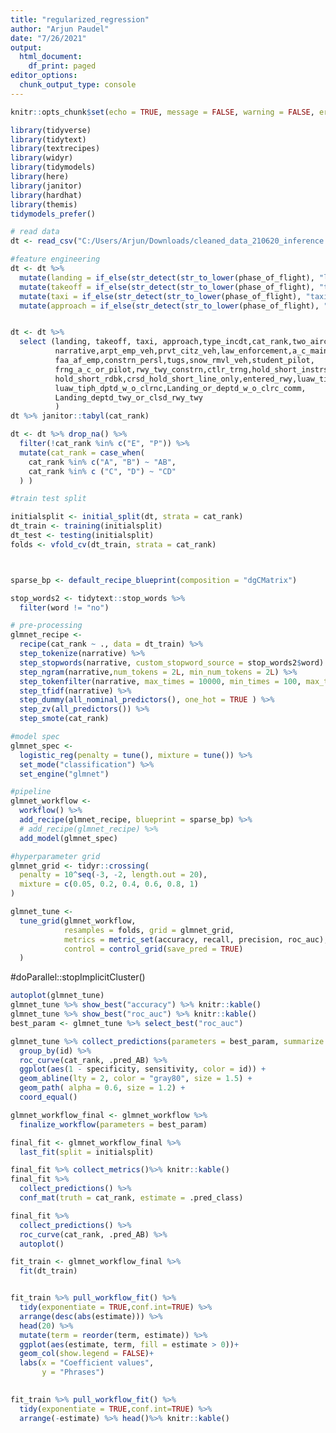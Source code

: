 ```yaml
---
title: "regularized_regression"
author: "Arjun Paudel"
date: "7/26/2021"
output:
  html_document:
    df_print: paged
editor_options:
  chunk_output_type: console
---
```


```r
knitr::opts_chunk$set(echo = TRUE, message = FALSE, warning = FALSE, error = FALSE)
```

```r
library(tidyverse)
library(tidytext)
library(textrecipes)
library(widyr)
library(tidymodels)
library(here)
library(janitor)
library(hardhat)
library(themis)
tidymodels_prefer()

# read data
dt <- read_csv("C:/Users/Arjun/Downloads/cleaned_data_210620_inference.csv")

#feature engineering
dt <- dt %>% 
  mutate(landing = if_else(str_detect(str_to_lower(phase_of_flight), "landing"),1,0)) %>% 
  mutate(takeoff = if_else(str_detect(str_to_lower(phase_of_flight), "takeoff"),1,0)) %>% 
  mutate(taxi = if_else(str_detect(str_to_lower(phase_of_flight), "taxi"),1,0)) %>% 
  mutate(approach = if_else(str_detect(str_to_lower(phase_of_flight), "approach"),1,0))  


dt <- dt %>% 
  select (landing, takeoff, taxi, approach,type_incdt,cat_rank,two_aircraft,
          narrative,arpt_emp_veh,prvt_citz_veh,law_enforcement,a_c_maint_Taxi,
          faa_af_emp,constrn_persl,tugs,snow_rmvl_veh,student_pilot,
          frng_a_c_or_pilot,rwy_twy_constrn,ctlr_trng,hold_short_instrs_issued,
          hold_short_rdbk,crsd_hold_short_line_only,entered_rwy,luaw_tiph,
          luaw_tiph_dptd_w_o_clrnc,Landing_or_deptd_w_o_clrc_comm, 
          Landing_deptd_twy_or_clsd_rwy_twy
          )
dt %>% janitor::tabyl(cat_rank)

dt <- dt %>% drop_na() %>% 
  filter(!cat_rank %in% c("E", "P")) %>% 
  mutate(cat_rank = case_when(
    cat_rank %in% c("A", "B") ~ "AB",
    cat_rank %in% c ("C", "D") ~ "CD"
  ) )

#train test split

initialsplit <- initial_split(dt, strata = cat_rank)
dt_train <- training(initialsplit)
dt_test <- testing(initialsplit)
folds <- vfold_cv(dt_train, strata = cat_rank)



sparse_bp <- default_recipe_blueprint(composition = "dgCMatrix")

stop_words2 <- tidytext::stop_words %>% 
  filter(word != "no")

# pre-processing
glmnet_recipe <-
  recipe(cat_rank ~ ., data = dt_train) %>%
  step_tokenize(narrative) %>%
  step_stopwords(narrative, custom_stopword_source = stop_words2$word) %>%
  step_ngram(narrative,num_tokens = 2L, min_num_tokens = 2L) %>% 
  step_tokenfilter(narrative, max_times = 10000, min_times = 100, max_tokens = 5000) %>% 
  step_tfidf(narrative) %>%
  step_dummy(all_nominal_predictors(), one_hot = TRUE ) %>% 
  step_zv(all_predictors()) %>% 
  step_smote(cat_rank)

#model spec
glmnet_spec <-
  logistic_reg(penalty = tune(), mixture = tune()) %>%
  set_mode("classification") %>%
  set_engine("glmnet")

#pipeline
glmnet_workflow <-
  workflow() %>%
  add_recipe(glmnet_recipe, blueprint = sparse_bp) %>%
  # add_recipe(glmnet_recipe) %>%
  add_model(glmnet_spec)

#hyperparameter grid
glmnet_grid <- tidyr::crossing(
  penalty = 10^seq(-3, -2, length.out = 20),
  mixture = c(0.05, 0.2, 0.4, 0.6, 0.8, 1)
)
```

```r

glmnet_tune <-
  tune_grid(glmnet_workflow,
            resamples = folds, grid = glmnet_grid,
            metrics = metric_set(accuracy, recall, precision, roc_auc),
            control = control_grid(save_pred = TRUE)
  )
```

#doParallel::stopImplicitCluster()
```r
autoplot(glmnet_tune)
glmnet_tune %>% show_best("accuracy") %>% knitr::kable()
glmnet_tune %>% show_best("roc_auc") %>% knitr::kable()
best_param <- glmnet_tune %>% select_best("roc_auc")

glmnet_tune %>% collect_predictions(parameters = best_param, summarize = FALSE) %>% 
  group_by(id) %>% 
  roc_curve(cat_rank, .pred_AB) %>% 
  ggplot(aes(1 - specificity, sensitivity, color = id)) +
  geom_abline(lty = 2, color = "gray80", size = 1.5) +
  geom_path( alpha = 0.6, size = 1.2) +
  coord_equal()

glmnet_workflow_final <- glmnet_workflow %>%
  finalize_workflow(parameters = best_param)

```

```r

final_fit <- glmnet_workflow_final %>%
  last_fit(split = initialsplit)

```

```r

final_fit %>% collect_metrics()%>% knitr::kable()
final_fit %>%
  collect_predictions() %>% 
  conf_mat(truth = cat_rank, estimate = .pred_class)

final_fit %>% 
  collect_predictions() %>% 
  roc_curve(cat_rank, .pred_AB) %>% 
  autoplot()
```

```r

fit_train <- glmnet_workflow_final %>% 
  fit(dt_train) 


fit_train %>% pull_workflow_fit() %>%
  tidy(exponentiate = TRUE,conf.int=TRUE) %>% 
  arrange(desc(abs(estimate))) %>% 
  head(20) %>%
  mutate(term = reorder(term, estimate)) %>% 
  ggplot(aes(estimate, term, fill = estimate > 0))+
  geom_col(show.legend = FALSE)+
  labs(x = "Coefficient values",
       y = "Phrases")
  

fit_train %>% pull_workflow_fit() %>%
  tidy(exponentiate = TRUE,conf.int=TRUE) %>% 
  arrange(-estimate) %>% head()%>% knitr::kable()


```
